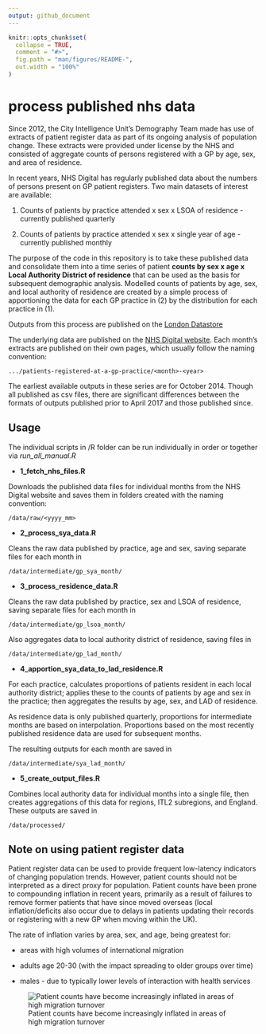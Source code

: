 ```yaml
---
output: github_document
---
```


<!-- README.md is generated from README.Rmd. Please edit that file -->

```r
knitr::opts_chunk$set(
  collapse = TRUE,
  comment = "#>",
  fig.path = "man/figures/README-",
  out.width = "100%"
)
```

# process published nhs data

<!-- badges: start -->
<!-- badges: end -->

Since 2012, the City Intelligence Unit's Demography Team made has use of extracts of patient register data as part of its ongoing analysis of population change.  These extracts were provided under license by the NHS and consisted of aggregate counts of persons registered with a GP by age, sex, and area of residence.  

In recent years, NHS Digital has regularly published data about the numbers of persons present on GP patient registers. Two main datasets of interest are available: 

1. Counts of patients by practice attended x sex x LSOA of residence - currently published quarterly

2. Counts of patients by practice attended x sex x single year of age - currently published monthly

The purpose of the code in this repository is to take these published data and consolidate them into a time series of patient **counts by sex x age x Local Authority District of residence** that can be used as the basis for subsequent demographic analysis. Modelled counts of patients by age, sex, and local authority of residence are created by a simple process of apportioning the data for each GP practice in (2) by the distribution for each practice in (1).

Outputs from this process are published on the [London Datastore](https://data.london.gov.uk/dataset/patients-registered-at-a-gp-practice) 

The underlying data are published on the [NHS Digital website](https://digital.nhs.uk/data-and-information/publications/statistical/patients-registered-at-a-gp-practice). Each month's extracts are published on their own pages, which usually follow the naming convention: 
```
.../patients-registered-at-a-gp-practice/<month>-<year>
```
The earliest available outputs in these series are for October 2014.  Though all published as csv files, there are significant differences between the formats of outputs published prior to April 2017 and those published since.

## Usage

The individual scripts in /R folder can be run individually in order or together via *run_all_manual.R*

* **1_fetch_nhs_files.R**

Downloads the published data files for individual months from the NHS Digital website and saves them in folders created with the naming convention:
```
/data/raw/<yyyy_mm>
```

* **2_process_sya_data.R**

Cleans the raw data published by practice, age and sex, saving separate files for each month in 
```
/data/intermediate/gp_sya_month/
```

* **3_process_residence_data.R**

Cleans the raw data published by practice, sex and LSOA of residence, saving separate files for each month in
```
/data/intermediate/gp_lsoa_month/
```
Also aggregates data to local authority district of residence, saving files in
```
/data/intermediate/gp_lad_month/
```

* **4_apportion_sya_data_to_lad_residence.R**

For each practice, calculates proportions of patients resident in each local authority district; applies these to the counts of patients by age and sex in the practice; then aggregates the results by age, sex, and LAD of residence. 

As residence data is only published quarterly, proportions for intermediate months are based on interpolation. Proportions based on the most recently published residence data are used for subsequent months.

The resulting outputs for each month are saved in 
```
/data/intermediate/sya_lad_month/
```

* **5_create_output_files.R**

Combines local authority data for individual months into a single file, then creates aggregations of this data for regions, ITL2 subregions, and England. These outputs are saved in 
```
/data/processed/
```

## Note on using patient register data

Patient register data can be used to provide frequent low-latency indicators of changing population trends.  However, patient counts should not be interpreted as a direct proxy for population.  Patient counts have been prone to compounding inflation in recent years, primarily as a result of failures to remove former patients that have since moved overseas (local inflation/deficits also occur due to delays in patients updating their records or registering with a new GP when moving within the UK).

The rate of inflation varies by area, sex, and age, being greatest for:

* areas with high volumes of international migration

* adults age 20-30 (with the impact spreading to older groups over time) 

* males - due to typically lower levels of interaction with health services

![Patient counts have become increasingly inflated in areas of high migration turnover](man/figures/gp_vs_mye.png)
